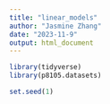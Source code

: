 ```yaml
---
title: "linear_models"
author: "Jasmine Zhang"
date: "2023-11-9"
output: html_document
---
```


```r
library(tidyverse)
library(p8105.datasets)

set.seed(1)
```

